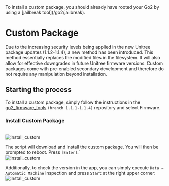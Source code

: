 
<Callout emoji="⚠️" type="info">
 To install a custom package, you should already have rooted your Go2 by using a [jailbreak tool](/go2/jailbreak).
</Callout>

<br />

# Custom Package

Due to the increasing security levels being applied in the new Unitree package updates (1.1.2-1.1.4), a new method has been introduced. This method essentially replaces the modified files in the filesystem. It will also allow for effective downgrades in future Unitree firmware versions. Custom packages come with pre-enabled secondary development and therefore do not require any manipulation beyond installation.

## Starting the process
To install a custom package, simply follow the instructions in the [go2_firmware_tools](https://github.com/legion1581/go2_firmware_tools/tree/1.1.1-1.1.4) ```(branch 1.1.1-1.1.4)``` repository and select Firmware.

### Install Custom Package
<br />
<Image src="/custom_package.png" alt="install_custom" width={400} height={400} />

The script will download and install the custom package. You will then be prompted to reboot. Press `[Enter]`.`
<br />
<Image src="/custom_version_mod.png" alt="install_custom" width={400} height={400} />

Additionally, to check the version in the app, you can simply execute `Data → Automatic Machine` Inspection and press `Start` at the right upper corner:
<br />
<Image src="/machine_test.jpg" alt="install_custom" width={400} height={400} />